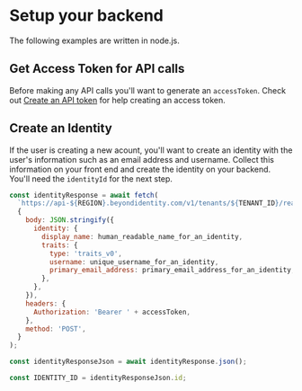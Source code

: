 # Setup your backend

The following examples are written in node.js.

## Get Access Token for API calls

Before making any API calls you'll want to generate an `accessToken`. Check out [Create an API token](./api-token) for help creating an access token.

## Create an Identity

If the user is creating a new acount, you'll want to create an identity with the user's information such as an email address and username. Collect this information on your front end and create the identity on your backend. You'll need the `identityId` for the next step.

```jsx
const identityResponse = await fetch(
  `https://api-${REGION}.beyondidentity.com/v1/tenants/${TENANT_ID}/realms/${REALM_ID}/identities`,
  {
    body: JSON.stringify({
      identity: {
        display_name: human_readable_name_for_an_identity,
        traits: {
          type: 'traits_v0',
          username: unique_username_for_an_identity,
          primary_email_address: primary_email_address_for_an_identity,
        },
      },
    }),
    headers: {
      Authorization: 'Bearer ' + accessToken,
    },
    method: 'POST',
  }
);

const identityResponseJson = await identityResponse.json();

const IDENTITY_ID = identityResponseJson.id;
```
